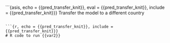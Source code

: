 ```{asis, echo = {{pred_transfer_knit}}, eval = {{pred_transfer_knit}}, include = {{pred_transfer_knit}}}
Transfer the model to a different country

```

```{r, echo = {{pred_transfer_knit}}, include = {{pred_transfer_knit}}}
# R code to run {{var2}}
```
